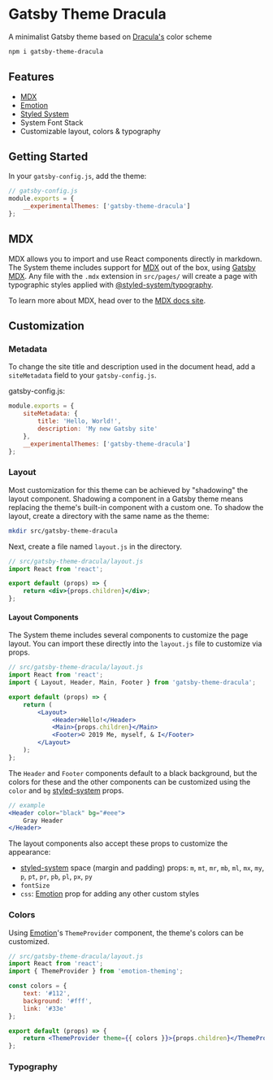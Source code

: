 # Gatsby Theme Dracula

A minimalist Gatsby theme based on [Dracula's](https://draculatheme.com) color scheme

```sh
npm i gatsby-theme-dracula
```

## Features

- [MDX][]
- [Emotion][]
- [Styled System][]
- System Font Stack
- Customizable layout, colors & typography

## Getting Started

In your `gatsby-config.js`, add the theme:

```js
// gatsby-config.js
module.exports = {
	__experimentalThemes: ['gatsby-theme-dracula']
};
```

## MDX

MDX allows you to import and use React components directly in markdown.
The System theme includes support for [MDX][] out of the box, using [Gatsby MDX][].
Any file with the `.mdx` extension in `src/pages/` will create a page with typographic styles applied with [@styled-system/typography][].

To learn more about MDX, head over to the [MDX docs site][mdx].

## Customization

### Metadata

To change the site title and description used in the document head, add a `siteMetadata` field to your `gatsby-config.js`.

gatsby-config.js:

```js
module.exports = {
	siteMetadata: {
		title: 'Hello, World!',
		description: 'My new Gatsby site'
	},
	__experimentalThemes: ['gatsby-theme-dracula']
};
```

### Layout

Most customization for this theme can be achieved by "shadowing" the layout component. Shadowing a component in a Gatsby theme means replacing the theme's built-in component with a custom one. To shadow the layout, create a directory with the same name as the theme:

```sh
mkdir src/gatsby-theme-dracula
```

Next, create a file named `layout.js` in the directory.

```jsx
// src/gatsby-theme-dracula/layout.js
import React from 'react';

export default (props) => {
	return <div>{props.children}</div>;
};
```

#### Layout Components

The System theme includes several components to customize the page layout.
You can import these directly into the `layout.js` file to customize via props.

```jsx
// src/gatsby-theme-dracula/layout.js
import React from 'react';
import { Layout, Header, Main, Footer } from 'gatsby-theme-dracula';

export default (props) => {
	return (
		<Layout>
			<Header>Hello!</Header>
			<Main>{props.children}</Main>
			<Footer>© 2019 Me, myself, & I</Footer>
		</Layout>
	);
};
```

The `Header` and `Footer` components default to a black background, but the colors for these and the other components can be customized using the `color` and `bg` [styled-system][] props.

```jsx
// example
<Header color="black" bg="#eee">
	Gray Header
</Header>
```

The layout components also accept these props to customize the appearance:

- [styled-system][] space (margin and padding) props: `m`, `mt`, `mr`, `mb`, `ml`, `mx`, `my`, `p`, `pt`, `pr`, `pb`, `pl`, `px`, `py`
- `fontSize`
- `css`: [Emotion][] prop for adding any other custom styles

### Colors

Using [Emotion][]'s `ThemeProvider` component, the theme's colors can be customized.

```jsx
// src/gatsby-theme-dracula/layout.js
import React from 'react';
import { ThemeProvider } from 'emotion-theming';

const colors = {
	text: '#112',
	background: '#fff',
	link: '#33e'
};

export default (props) => {
	return <ThemeProvider theme={{ colors }}>{props.children}</ThemeProvider>;
};
```

### Typography

[mdx]: https://mdxjs.com
[emotion]: https://emotion.sh
[styled-system]: https://styled-system.com
[styled system]: https://styled-system.com
[gatsby mdx]: https://github.com/ChristopherBiscardi/gatsby-mdx
[@styled-system/typography]: https://github.com/styled-system/styled-system/tree/master/packages/typography

